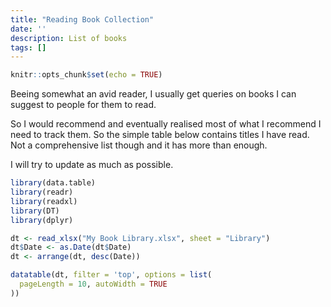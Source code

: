 ```yaml
---
title: "Reading Book Collection"
date: ''
description: List of books
tags: []
---
```


```r
knitr::opts_chunk$set(echo = TRUE)
```


Beeing somewhat an avid reader, I usually get queries on books I can suggest to people for them to read.

So I would recommend and eventually realised most of what I recommend I need to track them. So the simple table below contains titles I have read. Not a comprehensive list though and it has more than enough.

I will try to update as much as possible.


```r
library(data.table)
library(readr)
library(readxl)
library(DT)
library(dplyr)

dt <- read_xlsx("My Book Library.xlsx", sheet = "Library")
dt$Date <- as.Date(dt$Date)
dt <- arrange(dt, desc(Date))
```



```r
datatable(dt, filter = 'top', options = list(
  pageLength = 10, autoWidth = TRUE
))
```
